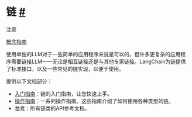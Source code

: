 链
[#](#chains "永久链接")
===================================================

注意

[概念指南](https://docs.langchain.com/docs/components/chains)

使用单独的LLM对于一些简单的应用程序来说是可以的，但许多更复杂的应用程序需要链接LLM——无论是相互链接还是与其他专家链接。LangChain为链提供了标准接口，以及一些常见的链实现，以便于使用。

提供以下文档部分：

* [入门指南](./chains/getting_started)：链的入门指南，让您快速上手。
* [操作指南](./chains/how_to_guides)：一系列操作指南。这些指南介绍了如何使用各种类型的链。
* [参考](../reference/modules/chains)：所有链类的API参考文档。